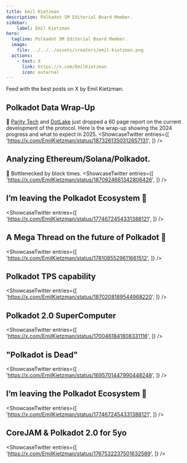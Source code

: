```yaml
---
title: Emil Kietzman
description: Polkadot SM Editorial Board Member.
sidebar:
    label: Emil Kietzman
hero:
  tagline: Polkadot SM Editorial Board Member.
  image: 
    file: ../../../assets/creators/emil-kietzman.png
  actions:
    - text: X
      link: https://x.com/EmilKietzman
      icon: external
---
```



Feed with the best posts on X by Emil Kietzman:


## Polkadot Data Wrap-Up
🧵  [Parity Tech](https://polkadotecosystem.com/club/orgs/parity-technologies/) and [DotLake](https://x.com/dotlake_xyz) just dropped a 60 page report on the current development of the protocol.
Here is the wrap-up showing the 2024 progress and what to expect in 2025.
<ShowcaseTwitter
  entries={[
    'https://x.com/EmilKietzman/status/1873261350312657131',
  ]}
/>

## Analyzing Ethereum/Solana/Polkadot.
🧵 Bottlenecked by block times.
<ShowcaseTwitter
  entries={[
    'https://x.com/EmilKietzman/status/1870924661342806426',
  ]}
/>

## I’m leaving the Polkadot Ecosystem 🥲
<ShowcaseTwitter
  entries={[
    'https://x.com/EmilKietzman/status/1774672454331388121',
  ]}
/>

## A Mega Thread on the future of Polkadot 🧵
<ShowcaseTwitter
  entries={[
    'https://x.com/EmilKietzman/status/1781085529611661512',
  ]}
/>

## Polkadot TPS capability
<ShowcaseTwitter
  entries={[
    'https://x.com/EmilKietzman/status/1870208189544968220',
  ]}
/>

## Polkadot 2.0 SuperComputer
<ShowcaseTwitter
  entries={[
    'https://x.com/EmilKietzman/status/1700461841808331116',
  ]}
/>

## "Polkadot is Dead"
<ShowcaseTwitter
  entries={[
    'https://x.com/EmilKietzman/status/1695701447990448248',
  ]}
/>

## I’m leaving the Polkadot Ecosystem 🥲
<ShowcaseTwitter
  entries={[
    'https://x.com/EmilKietzman/status/1774672454331388121',
  ]}
/>


## CoreJAM & Polkadot 2.0 for 5yo
<ShowcaseTwitter
  entries={[
    'https://x.com/EmilKietzman/status/1767532237501632589',
  ]}
/>


 <script async src="https://platform.twitter.com/widgets.js" charset="utf-8"></script>